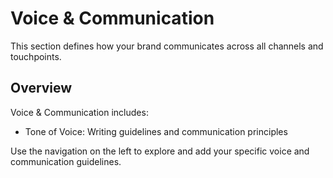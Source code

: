 # Voice & Communication

This section defines how your brand communicates across all channels and touchpoints.

## Overview

Voice & Communication includes:
- Tone of Voice: Writing guidelines and communication principles

Use the navigation on the left to explore and add your specific voice and communication guidelines.